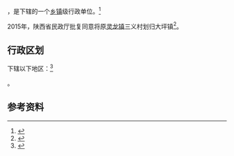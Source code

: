 {{中国乡级行政区|61/10/25/103/000}}

'''{{PAGENAMEBASE}}'''，是{{PRC admin/fullname|61/10/25/103/000|3}}下辖的一个[[乡镇|乡镇]]级行政单位。<ref>{{PRC admin/ref sgc|{{PRC admin/parent|61/10/25/103/000}}}}</ref>

2015年，陕西省民政厅批复同意将原[[灵龙镇|灵龙镇]]三义村划归大坪镇<ref>{{Cite web |url=http://shaanxi.mca.gov.cn/article/mzyw1/201507/20150700841888.shtml |title=陕西省民政厅关于陕西省乡镇行政区划调整的公告 |access-date=2017-09-14 |archive-url=https://web.archive.org/web/20170914220400/http://shaanxi.mca.gov.cn/article/mzyw1/201507/20150700841888.shtml |archive-date=2017-09-14 |dead-url=yes }}</ref>。

== 行政区划 ==

{{PAGENAMEBASE}}下辖以下地区：<ref>{{PRC admin/ref sgc|61/10/25/103/000}}</ref>

{{PRC admin/children|61/10/25/103/000}}。

== 参考资料 ==

{{reflist}}

{{行政区划小作品}}
{{PRC admin/navcat|61/10/25/103/000}}